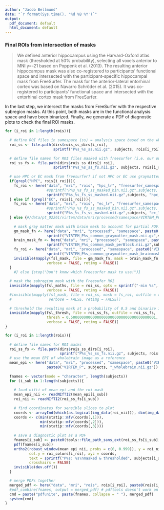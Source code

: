 ```yaml
---
author: "Jacob Bellmund"
date: "`r format(Sys.time(), '%d %B %Y')`"
output:
  pdf_document: default
  html_document: default
---
```


### Final ROIs from intersection of masks {-}

>We defined anterior hippocampus using the Harvard-Oxford atlas mask (thresholded at 50% probability), selecting all voxels anterior to MNI y=-21 based on Poppenk et al. (2013). The resulting anterior hippocampus mask was also co-registered to participants’ functional space and intersected with the participant-specific hippocampal mask from FreeSurfer. The mask for the anterior-lateral entorhinal cortex was based on Navarro Schröder et al. (2015). It was co-registered to participants’ functional space and intersected with the entorhinal cortex mask from FreeSurfer.

In the last step, we intersect the masks from FreeSurfer with the respective subregion masks. At this point, both masks are in the functional analysis space and have been binarized. Finally, we generate a PDF of diagnostic plots to check the final ROI masks.

```r

for (i_roi in 1:length(rois)){
  
  # define ROI files in samespace (ss) = analysis space based on the wholebrain EPI
  roi_ss <- file.path(dirs$rois_ss_dirs[i_roi],
                      sprintf("P%s_%s_ss.nii.gz", subjects, rois[i_roi]))
  
  # define file names for ROI files masked with freesurfer (i.e. our output)
  roi_ss_fs <- file.path(dirs$rois_ss_dirs[i_roi],
                      sprintf("P%s_%s_ss_fs.nii.gz", subjects, rois[i_roi]))
  
  # use HPC or EC mask from freesurfer? if not HPC or EC use graymatter mask
  if(grepl("HPC", rois[i_roi])){
    fs_roi <- here("data", "mri", "rois", "hpc_lr", "freesurfer_samespace",
                   #sprintf("P%s_%s_fs_ss_masked_bin.nii.gz",subjects, "hpc_lr"))
                   sprintf("P%s_%s_fs_ss_masked.nii.gz",subjects, "hpc_lr"))
  } else if (grepl("EC", rois[i_roi])){
    fs_roi <- here("data", "mri", "rois", "ec_lr", "freesurfer_samespace",
                   #sprintf("P%s_%s_fs_ss_masked_bin.nii.gz",subjects, "ec_lr"))
                   sprintf("P%s_%s_fs_ss_masked.nii.gz",subjects, "ec_lr"))
  } else {#/data/pt_02261/virtem/data/mri/processed/samespace/VIRTEM_P035/VIRTEM_P035_common_graymatter_mask.nii.gz
      
    # mask gray matter mask with brain mask to account for partial FOV. Result will be used to mask ROIs
    gm_mask_fn <- here("data", "mri", "processed", "samespace", paste0("VIRTEM_P", subjects),
                   sprintf("VIRTEM_P%s_common_graymatter_mask.nii.gz",subjects))
    brain_mask_fn <- here("data", "mri", "processed", "samespace", paste0("VIRTEM_P", subjects),
                   sprintf("VIRTEM_P%s_common_mask_perBlock.nii.gz",subjects))
    fs_roi <- here("data", "mri", "processed", "samespace", paste0("VIRTEM_P", subjects),
                   sprintf("VIRTEM_P%s_common_graymatter_mask_brainmasked.nii.gz",subjects))
    invisible(mapply(fsl_mask, file = gm_mask_fn, mask = brain_mask_fn, outfile = fs_roi,
                   verbose = FALSE, retimg = FALSE))
  }
    #} else {stop("Don't know which Freesurfer mask to use!")}
  
  # mask the subregion mask with the Freesufer ROI
  invisible(mapply(fsl_maths, file = roi_ss, opts = sprintf("-min %s", fs_roi), outfile = roi_ss_fs,
                   verbose = FALSE, retimg = FALSE))
  #invisible(mapply(fsl_mask, file = roi_ss, mask = fs_roi, outfile = roi_ss_fs,
  #                 verbose = FALSE, retimg = FALSE))
  
  # threshold the resulting mask at a probability of 0.5 and binarize it
  invisible(mapply(fsl_thresh, file = roi_ss_fs, outfile = roi_ss_fs, 
                   thresh = 0.500000000000000000000000000000000000001, opts = "-bin",
                   verbose = FALSE, retimg = FALSE))
}
```

```r

for (i_roi in 1:length(rois)){
  
  # define file names for ROI masks
  roi_ss_fs <- file.path(dirs$rois_ss_dirs[i_roi],
                         sprintf("P%s_%s_ss_fs.nii.gz", subjects, rois[i_roi]))
  # use the mean EPI of wholebrain image as a reference
  mean_epi <- here("data", "mri", "processed", "samespace", paste0("VIRTEM_P", subjects),
                   paste0("VIRTEM_P", subjects, "_wholebrain.nii.gz"))
  
  fnames <- vector(mode = "character", length(subjects))
  for (i_sub in 1:length(subjects)){
    
    # load nifti of mean epi and the roi mask
    mean_epi_nii <- readNIfTI2(mean_epi[i_sub])
    roi_nii <- readNIfTI2(roi_ss_fs[i_sub])
    
    # find coordinates for sensible slices to plot
    coords <- arrayInd(which(as.logical(img_data(roi_nii))), dim(img_data(roi_nii)))
    coords <- c(min(statip::mfv(coords[,1])), 
                min(statip::mfv(coords[,2])), 
                min(statip::mfv(coords[,3])))
        
    # save a diagnostic plot as a PDF
    fnames[i_sub] <- paste0(tools::file_path_sans_ext(roi_ss_fs[i_sub], compression = "TRUE"),".pdf")
    pdf(fnames[i_sub])
    ortho2(robust_window(mean_epi_nii, probs = c(0, 0.999)), y = roi_nii,
           col.y = roi_colors[i_roi], xyz = coords,
           text = sprintf("P%s: %s\nmasked & thresholded", subjects[i_sub], rois[i_roi]),
           crosshairs = FALSE)
    invisible(dev.off())
  }

  # merge PDFs together
  merged_pdf <- here("data", "mri", "rois", rois[i_roi], paste0(rois[i_roi], "_fs.pdf"))
  #pdf_combine(fnames, output = merged_pdf) # pdftools doesn't work on remote linux?
  cmd = paste("pdfunite", paste(fnames, collapse = " "), merged_pdf)
  system(cmd)
}
```